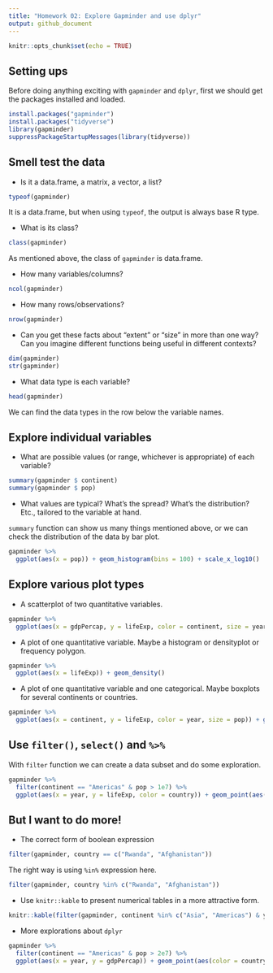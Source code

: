 ```yaml
---
title: "Homework 02: Explore Gapminder and use dplyr"
output: github_document
---
```


```r
knitr::opts_chunk$set(echo = TRUE)
```

## Setting ups

Before doing anything exciting with `gapminder` and `dplyr`, first we should get the packages installed and loaded.

```r
install.packages("gapminder")
install.packages("tidyverse")
library(gapminder)
suppressPackageStartupMessages(library(tidyverse))
```

## Smell test the data

- Is it a data.frame, a matrix, a vector, a list?
```r
typeof(gapminder)
```
It is a data.frame, but when using `typeof`, the output is always base R type.

- What is its class?
```r
class(gapminder)
```
As mentioned above, the class of `gapminder` is data.frame.

- How many variables/columns?
```r
ncol(gapminder)
```

- How many rows/observations?
```r
nrow(gapminder)
```

- Can you get these facts about “extent” or “size” in more than one way? Can you imagine different functions being useful in different contexts?
```r
dim(gapminder)
str(gapminder)
```

- What data type is each variable?
```r
head(gapminder)
```
We can find the data types in the row below the variable names.

## Explore individual variables

- What are possible values (or range, whichever is appropriate) of each variable?
```r
summary(gapminder $ continent)
summary(gapminder $ pop)
```

- What values are typical? What’s the spread? What’s the distribution? Etc., tailored to the variable at hand.

`summary` function can show us many things mentioned above, or we can check the distribution of the data by bar plot.
```r
gapminder %>% 
  ggplot(aes(x = pop)) + geom_histogram(bins = 100) + scale_x_log10()
```

## Explore various plot types

- A scatterplot of two quantitative variables.
```r
gapminder %>% 
  ggplot(aes(x = gdpPercap, y = lifeExp, color = continent, size = year)) + geom_point(alpha = 0.5) + scale_x_log10()
```

- A plot of one quantitative variable. Maybe a histogram or densityplot or frequency polygon.
```r
gapminder %>% 
  ggplot(aes(x = lifeExp)) + geom_density()
```

- A plot of one quantitative variable and one categorical. Maybe boxplots for several continents or countries.
```r
gapminder %>% 
  ggplot(aes(x = continent, y = lifeExp, color = year, size = pop)) + geom_violin() + geom_jitter()
```

## Use `filter()`, `select()` and `%>%`

With `filter` function we can create a data subset and do some exploration.
```r
gapminder %>% 
  filter(continent == "Americas" & pop > 1e7) %>% 
  ggplot(aes(x = year, y = lifeExp, color = country)) + geom_point(aes(size = pop), alpha=0.6) + geom_line()
```

## But I want to do more!

- The correct form of boolean expression
```r
filter(gapminder, country == c("Rwanda", "Afghanistan"))
```
The right way is using `%in%` expression here.
```r
filter(gapminder, country %in% c("Rwanda", "Afghanistan"))
```

- Use `knitr::kable` to present numerical tables in a more attractive form.
```r
knitr::kable(filter(gapminder, continent %in% c("Asia", "Americas") & year == 2002 & pop > 3e7))
```

- More explorations about `dplyr`
```r
gapminder %>% 
  filter(continent == "Americas" & pop > 2e7) %>% 
  ggplot(aes(x = year, y = gdpPercap)) + geom_point(aes(color = country, size = lifeExp), alpha = 0.6) + geom_smooth()
```